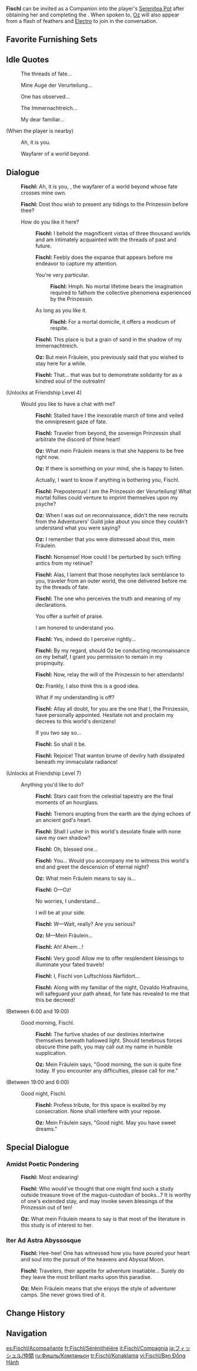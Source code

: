 {{CharacterTabs}}
{{Furnishing Infobox
|title          = Fischl
|id             = 368119
|image          = Character Fischl Thumb.png
|category       = Companion
|subcategory    = Companion
|quality        = 4
|adeptal_energy = 300
|load           = 1200
|description    = Character In-Residence
}}
'''Fischl''' can be invited as a Companion into the player's [[Serenitea Pot]] after obtaining her and completing the {{Quest|Idle Teapot Talk}}. When spoken to, [[Oz]] will also appear from a flash of feathers and [[Electro]] to join in the conversation.

==Favorite Furnishing Sets==
{{HousingCompanion|favorite}}
{{Companion Favor Table}}

==Idle Quotes==
{{Dialogue Start}}
: {{DIcon|Idle}} The threads of fate...
: {{DIcon|Idle}} Mine Auge der Verurteilung...
: {{DIcon|Idle}} One has observed...
: {{DIcon|Idle}} The Immernachtreich...
: {{DIcon|Idle}} My dear familiar...

;(When the player is nearby)
: {{DIcon|Idle}} Ah, it is you.
: {{DIcon|Idle}} Wayfarer of a world beyond.
{{Dialogue End}}

==Dialogue==
{{Dialogue Start}}
:{{A|vo fischl mimitomo hello 01.ogg}} '''Fischl:''' Ah, it is you, {{Traveler}}, the wayfarer of a world beyond whose fate crosses mine own.
:{{A|vo fischl mimitomo hello 02.ogg}} '''Fischl:''' Dost thou wish to present any tidings to the Prinzessin before thee?
:{{DIcon}} How do you like it here?
::{{A|vo fischl mimitomo friendship1 01.ogg}} '''Fischl:''' I behold the magnificent vistas of three thousand worlds and am intimately acquainted with the threads of past and future.
::{{A|vo fischl mimitomo friendship1 02.ogg}} '''Fischl:''' Feebly does the expanse that appears before me endeavor to capture my attention.
::{{DIcon}} You're very particular.
:::{{A|vo fischl mimitomo friendship1 03a.ogg}} '''Fischl:''' Hmph. No mortal lifetime bears the imagination required to fathom the collective phenomena experienced by the Prinzessin.
::{{DIcon}} As long as you like it.
:::{{A|vo fischl mimitomo friendship1 03b.ogg}} '''Fischl:''' For a mortal domicile, it offers a modicum of respite.
::{{A|vo fischl mimitomo friendship1 04.ogg}} '''Fischl:''' This place is but a grain of sand in the shadow of my Immernachtreich.
::{{A|vo oz mimitomo friendship1 01.ogg}} '''Oz:''' But mein Fräulein, you previously said that you wished to stay here for a while.
::{{A|vo fischl mimitomo friendship1 05a.ogg}} {{A|vo fischl mimitomo friendship1 05b.ogg}} '''Fischl:''' That... that was but to demonstrate solidarity for {{MC|him|her|mc=1}} as a kindred soul of the outrealm!
;(Unlocks at Friendship Level 4)
:{{DIcon}} Would you like to have a chat with me?
::{{A|vo fischl mimitomo friendship2 01.ogg}} '''Fischl:''' Stalled have I the inexorable march of time and veiled the omnipresent gaze of fate.
::{{A|vo fischl mimitomo friendship2 02.ogg}} '''Fischl:''' Traveler from beyond, the sovereign Prinzessin shall arbitrate the discord of thine heart!
::{{A|vo oz mimitomo friendship2 01.ogg}} '''Oz:''' What mein Fräulein means is that she happens to be free right now.
::{{A|vo oz mimitomo friendship2 02.ogg}} '''Oz:''' If there is something on your mind, she is happy to listen.
::{{DIcon}} Actually, I want to know if anything is bothering you, Fischl.
::{{A|vo fischl mimitomo friendship2 03.ogg}} '''Fischl:''' Preposterous! I am the Prinzessin der Verurteilung! What mortal follies could venture to imprint themselves upon my psyche?
::{{A|vo oz mimitomo friendship2 03.ogg}} '''Oz:''' When I was out on reconnaissance, didn't the new recruits from the Adventurers' Guild joke about you since they couldn't understand what you were saying?
::{{A|vo oz mimitomo friendship2 04.ogg}} '''Oz:''' I remember that you were distressed about this, mein Fräulein.
::{{A|vo fischl mimitomo friendship2 04.ogg}} '''Fischl:''' Nonsense! How could I be perturbed by such trifling antics from my retinue?
::{{A|vo fischl mimitomo friendship2 05.ogg}} '''Fischl:''' Alas, I lament that those neophytes lack semblance to you, traveler from an outer world, the one delivered before me by the threads of fate.
::{{A|vo fischl mimitomo friendship2 06.ogg}} '''Fischl:''' The one who perceives the truth and meaning of my declarations.
::{{DIcon}} You offer a surfeit of praise.
::{{DIcon}} I am honored to understand you.
::{{A|vo fischl mimitomo friendship2 07.ogg}} '''Fischl:''' Yes, indeed do I perceive rightly...
::{{A|vo fischl mimitomo friendship2 08.ogg}} '''Fischl:''' By my regard, should Oz be conducting reconnaissance on my behalf, I grant you permission to remain in my propinquity.
::{{A|vo fischl mimitomo friendship2 09.ogg}} '''Fischl:''' Now, relay the will of the Prinzessin to her attendants!
::{{A|vo oz mimitomo friendship2 05.ogg}} '''Oz:''' Frankly, I also think this is a good idea.
::{{DIcon}} What if my understanding is off?
::{{A|vo fischl mimitomo friendship2 10.ogg}} '''Fischl:''' Allay all doubt, for you are the one that I, the Prinzessin, have personally appointed. Hesitate not and proclaim my decrees to this world's denizens!
::{{DIcon}} If you two say so...
::{{A|vo fischl mimitomo friendship2 11.ogg}} '''Fischl:''' So shall it be.
::{{A|vo fischl mimitomo friendship2 12.ogg}} '''Fischl:''' Rejoice! That wanton brume of devilry hath dissipated beneath my immaculate radiance!
;(Unlocks at Friendship Level 7)
:{{DIcon}} Anything you'd like to do?
::{{A|vo fischl mimitomo friendship3 01.ogg}} '''Fischl:''' Stars cast from the celestial tapestry are the final moments of an hourglass.
::{{A|vo fischl mimitomo friendship3 02.ogg}} '''Fischl:''' Tremors erupting from the earth are the dying echoes of an ancient god's heart.
::{{A|vo fischl mimitomo friendship3 03.ogg}} '''Fischl:''' Shall I usher in this world's desolate finale with none save my own shadow?
::{{A|vo fischl mimitomo friendship3 04.ogg}} '''Fischl:''' Oh, blessed one...
::{{A|vo fischl mimitomo friendship3 05.ogg}} '''Fischl:''' You... Would you accompany me to witness this world's end and greet the descension of eternal night?
::{{A|vo oz mimitomo friendship3 01.ogg}} '''Oz:''' What mein Fräulein means to say is...
::{{A|vo fischl mimitomo friendship3 06.ogg}} '''Fischl:''' O&mdash;Oz!
::{{DIcon}} No worries, I understand...
::{{DIcon}} I will be at your side.
::{{A|vo fischl mimitomo friendship3 07.ogg}} '''Fischl:''' W&mdash;Wait, really? Are you serious?
::{{A|vo oz mimitomo friendship3 02.ogg}} '''Oz:''' M&mdash;Mein Fräulein...
::{{A|vo fischl mimitomo friendship3 08.ogg}} '''Fischl:''' Ah! Ahem...!
::{{A|vo fischl mimitomo friendship3 09.ogg}} '''Fischl:''' Very good! Allow me to offer resplendent blessings to illuminate your fated travels!
::{{A|vo fischl mimitomo friendship3 10.ogg}} '''Fischl:''' I, Fischl von Luftschloss Narfidort...
::{{A|vo fischl mimitomo friendship3 11.ogg}} '''Fischl:''' Along with my familiar of the night, Ozvaldo Hrafnavins, will safeguard your path ahead, for fate has revealed to me that this be decreed!
;<nowiki>(Between 6:00 and 19:00)</nowiki>
:{{DIcon}} Good morning, Fischl.
::{{A|vo fischl mimitomo morning 01.ogg}} '''Fischl:''' The furtive shades of our destinies intertwine themselves beneath hallowed light. Should tenebrous forces obscure thine path, you may call out my name in humble supplication.
::{{A|vo oz mimitomo morning 01.ogg}} '''Oz:''' Mein Fräulein says, "Good morning, the sun is quite fine today. If you encounter any difficulties, please call for me."
;<nowiki>(Between 19:00 and 6:00)</nowiki>
:{{DIcon}} Good night, Fischl.
::{{A|vo fischl mimitomo night 01.ogg}} '''Fischl:''' Profess tribute, for this space is exalted by my consecration. None shall interfere with your repose.
::{{A|vo oz mimitomo night 01.ogg}} '''Oz:''' Mein Fräulein says, "Good night. May you have sweet dreams."
{{Dialogue End}}

==Special Dialogue==
{{HousingCompanion|special}}

===Amidst Poetic Pondering===
{{Dialogue Start}}
:{{A|vo mimitomo md fischl study 01.ogg}} '''Fischl:''' Most endearing!
:{{A|vo mimitomo md fischl study 02.ogg}} '''Fischl:''' Who would've thought that one might find such a study outside treasure trove of the magus-custodian of books...? It is worthy of one's extended stay, and may invoke seven blessings of the Prinzessin out of ten!
:{{A|vo mimitomo md oz study 01.ogg}} '''Oz:''' What mein Fräulein means to say is that most of the literature in this study is of interest to her.
{{Dialogue End}}

===Iter Ad Astra Abyssosque===
{{Dialogue Start}}
:{{A|vo mimitomo md fischl adventure 01.ogg}} '''Fischl:''' Hee-hee! One has witnessed how you have poured your heart and soul into the pursuit of the heavens and Abyssal Moon.
:{{A|vo mimitomo md fischl adventure 02.ogg}} '''Fischl:''' Travelers, their appetite for adventure insatiable... Surely do they leave the most brilliant marks upon this paradise.
:{{A|vo mimitomo md oz adventure 01.ogg}} '''Oz:''' Mein Fräulein means that she enjoys the style of adventurer camps. She never grows tired of it.
{{Dialogue End}}

==Change History==
{{Change History|1.6}}

==Navigation==
{{Furnishing Navbox/Living|Companion}}

[[es:Fischl/Acompañante]]
[[fr:Fischl/Sérénithéière]]
[[it:Fischl/Compagnia]]
[[ja:フィッシュル/仲間]]
[[ru:Фишль/Компаньон]]
[[tr:Fischl/Konaklama]]
[[vi:Fischl/Bạn Đồng Hành]]